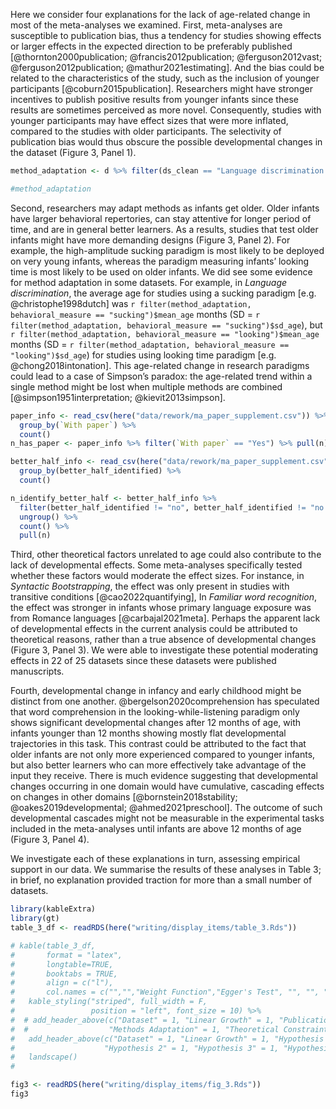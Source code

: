 

Here we consider four explanations for the lack of age-related change in most of the meta-analyses we examined. First, meta-analyses are susceptible to publication bias, thus a tendency for studies showing effects or larger effects in the expected direction to be preferably published [@thornton2000publication; @francis2012publication; @ferguson2012vast; @ferguson2012publication; @mathur2021estimating]. And the bias could be related to the characteristics of the study, such as the inclusion of younger participants [@coburn2015publication]. Researchers might have stronger incentives to publish positive results from younger infants since these results are sometimes perceived as more novel. Consequently, studies with younger participants may have effect sizes that were more inflated, compared to the studies with older participants. The selectivity of publication bias would thus obscure the possible developmental changes in the dataset (Figure 3, Panel 1).

```r
method_adaptation <- d %>% filter(ds_clean == "Language discrimination and preference (discrimination)") %>% group_by(behavioral_measure) %>% summarise(mean_age = mean(mean_age_months), sd_age = sd(mean_age_months)) %>% mutate_if(is.numeric, round, 2)

#method_adaptation
```

Second, researchers may adapt methods as infants get older. Older infants have larger behavioral repertories, can stay attentive for longer period of time, and are in general better learners. As a results, studies that test older infants might have more demanding designs (Figure 3, Panel 2). For example, the high-amplitude sucking paradigm is most likely to be deployed on very young infants, whereas the paradigm measuring infants' looking time is most likely to be used on older infants. We did see some evidence for method adaptation in some datasets. For example, in *Language discrimination*, the average age for studies using a sucking paradigm [e.g. @christophe1998dutch] was `r filter(method_adaptation, behavioral_measure == "sucking")$mean_age` months (SD = `r filter(method_adaptation, behavioral_measure == "sucking")$sd_age`), but `r filter(method_adaptation, behavioral_measure == "looking")$mean_age` months (SD = `r filter(method_adaptation, behavioral_measure == "looking")$sd_age`) for studies using looking time paradigm [e.g. @chong2018intonation].  This age-related change in research paradigms could lead to a case of Simpson’s paradox: the age-related trend within a single method might be lost when multiple methods are combined [@simpson1951interpretation; @kievit2013simpson].

```r
paper_info <- read_csv(here("data/rework/ma_paper_supplement.csv")) %>% 
  group_by(`With paper`) %>% 
  count()
n_has_paper <- paper_info %>% filter(`With paper` == "Yes") %>% pull(n)

better_half_info <- read_csv(here("data/rework/ma_paper_supplement.csv")) %>% 
  group_by(better_half_identified) %>% 
  count()

n_identify_better_half <- better_half_info %>% 
  filter(better_half_identified != "no", better_half_identified != "no (some by researcher variation)", !is.na(better_half_identified)) %>% 
  ungroup() %>% 
  count() %>% 
  pull(n)
```


Third, other theoretical factors unrelated to age could also contribute to the lack of developmental effects. Some meta-analyses specifically tested whether these factors would moderate the effect sizes. For instance, in *Syntactic Bootstrapping*, the effect was only present in studies with transitive conditions [@cao2022quantifying], In *Familiar word recognition*, the effect was stronger in infants whose primary language exposure was from Romance languages [@carbajal2021meta]. Perhaps the apparent lack of developmental effects in the current analysis could be attributed to theoretical reasons, rather than a true absence of developmental changes (Figure 3, Panel 3). We were able to investigate these potential moderating effects in 22 of 25 datasets since these datasets were published manuscripts.

Fourth, developmental change in infancy and early childhood might be distinct from one another. @bergelson2020comprehension has speculated that word comprehension in the looking-while-listening paradigm only shows significant developmental changes after 12 months of age, with infants younger than 12 months showing mostly flat developmental trajectories in this task. This contrast could be attributed to the fact that older infants are not only more experienced compared to younger infants, but also better learners who can more effectively take advantage of the input they receive. There is much evidence suggesting that developmental changes occurring in one domain would have cumulative, cascading effects on changes in other domains [@bornstein2018stability; @oakes2019developmental; @ahmed2021preschool]. The outcome of such developmental cascades might not be measurable in the experimental tasks included in the meta-analyses until infants are above 12 months of age (Figure 3, Panel 4). 

We investigate each of these explanations in turn, assessing empirical support in our data. We summarise the results of these analyses in Table 3; in brief, no explanation provided traction for more than a small number of datasets. 

```r
library(kableExtra)
library(gt)
table_3_df <- readRDS(here("writing/display_items/table_3.Rds"))

# kable(table_3_df,
#       format = "latex",
#       longtable=TRUE,
#       booktabs = TRUE,
#       align = c("l"),
#       col.names = c("","","Weight Function","Egger's Test", "", "", "")) %>%
#   kable_styling("striped", full_width = F,
#                 position = "left", font_size = 10) %>% 
#  # add_header_above(c("Dataset" = 1, "Linear Growth" = 1, "Publication Bias" = 2, 
#  #                  "Methods Adaptation" = 1, "Theoretical Constraints" = 1, "Late emergence of growth"= 1))  %>% 
#   add_header_above(c("Dataset" = 1, "Linear Growth" = 1, "Hypothesis 1" = 2, 
#                    "Hypothesis 2" = 1, "Hypothesis 3" = 1, "Hypothesis 4"= 1))  %>% 
#   landscape()
#    
```


\def\checkmark{\tikz\fill[scale=0.4](0,.35) -- (.25,0) -- (1,.7) -- (.25,.15) -- cycle;} 

\begin{lltable}

\begin{longtable}{lllllll}\noalign{\getlongtablewidth\global\LTcapwidth=\longtablewidth}
\caption{\label{tab:unnamed-chunk-12} This table presents whether the original dataset shows any evidence for linear growth, and to what extent there is evidence supporting the four hypotheses (Checkmarks for yes, crosses for no). Absence of any symbol suggests that there is not enough data to test the hypothesis.}\\
\toprule
\multicolumn{1}{c}{Dataset} & \multicolumn{1}{c}{Linear Growth} & \multicolumn{2}{c}{H1} & \multicolumn{1}{c}{H2} & \multicolumn{1}{c}{H3} & \multicolumn{1}{c}{H4} \\
\cmidrule(l{3pt}r{3pt}){1-1} \cmidrule(l{3pt}r{3pt}){2-2} \cmidrule(l{3pt}r{3pt}){3-4} \cmidrule(l{3pt}r{3pt}){5-5} \cmidrule(l{3pt}r{3pt}){6-6} \cmidrule(l{3pt}r{3pt}){7-7}
 &  & Weight Function & Egger's Test &  &  & \\
\midrule
\endfirsthead
\caption*{\normalfont{Table \ref{tab:unnamed-chunk-12} continued}}\\
\toprule
\multicolumn{1}{c}{Dataset} & \multicolumn{1}{c}{Linear Growth} & \multicolumn{2}{c}{H1} & \multicolumn{1}{c}{H2} & \multicolumn{1}{c}{H3} & \multicolumn{1}{c}{H4} \\
\cmidrule(l{3pt}r{3pt}){1-1} \cmidrule(l{3pt}r{3pt}){2-2} \cmidrule(l{3pt}r{3pt}){3-4} \cmidrule(l{3pt}r{3pt}){5-5} \cmidrule(l{3pt}r{3pt}){6-6} \cmidrule(l{3pt}r{3pt}){7-7}
 &  & Weight Function & Egger's Test &  &  & \\
\midrule
\midrule
\endhead
Abstract rule learning & X & X & X & X &  & \\
Audio-visual congruence & X & X & \checkmark & X &  & X\\
Categorization bias & X & X & \checkmark &  &  & X\\
Cross-situational word learning & \checkmark &  & X & X &  & \checkmark\\
Familiar word recognition & \checkmark & X &  & X & X & \\
Gaze following (combined) & \checkmark & X & X &  &  & \checkmark\\
Label advantage in concept learning & X & X & X &  &  & X\\
Language discrimination & X &  & X & X &  & \\
Language preference & X & X & X & X &  & \\
Mispronunciation sensitivity & \checkmark & X & X &  &  & \checkmark\\
Mutual exclusivity & \checkmark & \checkmark & X & X & \checkmark & \checkmark\\
Natural speech preference & X & X & X & X &  & \\
Neonatal Imitation & \checkmark & X & X &  &  & \\
Online word recognition & \checkmark &  &  & \checkmark &  & \checkmark\\
Prosocial agents & X &  & X & X & X & X\\
Simple arithmetic competences & X &  &  &  &  & \\
Sound symbolism & \checkmark &  & X & X & X & X\\
Statistical sound category learning & \checkmark &  &  & \checkmark & \checkmark & \\
Statistical word segmentation & X & X & X & X & X & \\
Switch task & X & X & X & X & X & X\\
Syntactic bootstrapping & X & X & \checkmark & X & X & X\\
Vowel discrimination (native) & X & X & X & X &  & X\\
Vowel discrimination (non-native) & X & \checkmark & X & X &  & \\
Word segmentation (combined) & X & X & X & X &  & X\\
Infant directed speech preference & X & X & X & X &  & X\\
\bottomrule
\end{longtable}
\end{lltable}






```r
fig3 <- readRDS(here("writing/display_items/fig_3.Rds"))
fig3
```

